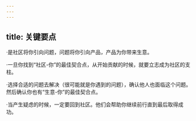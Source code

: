 ```yaml
---
---
---
```

title: 关键要点
---




·是社区将你引向问题，问题将你引向产品，产品为你带来生意。

·一旦你找到“社区-你”的最佳契合点，从开始贡献的时候，就要立志成为社区的支柱。

·选择合适的问题去解决（很可能就是你遇到的问题），确认他人也面临这个问题。然后确认你也有“生意-你”的最佳契合点。

·当产生疑虑的时候，一定要回到社区。他们会帮助你继续前行直到最后取得成功。